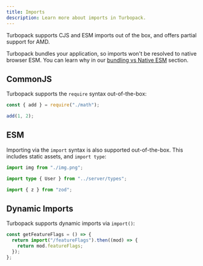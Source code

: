 ```yaml
---
title: Imports
description: Learn more about imports in Turbopack.
---
```


Turbopack supports CJS and ESM imports out of the box, and offers partial support for AMD.

Turbopack bundles your application, so imports won't be resolved to native browser ESM. You can learn why in our [bundling vs Native ESM](/pack/docs/why-turbopack#bundling-vs-native-esm) section.

## CommonJS

Turbopack supports the `require` syntax out-of-the-box:

```ts title="my-file.ts"
const { add } = require("./math");

add(1, 2);
```

## ESM

Importing via the `import` syntax is also supported out-of-the-box. This includes static assets, and `import type`:

```ts title="my-file.ts"
import img from "./img.png";

import type { User } from "../server/types";

import { z } from "zod";
```

## Dynamic Imports

Turbopack supports dynamic imports via `import()`:

```ts title="my-file.ts"
const getFeatureFlags = () => {
  return import("/featureFlags").then((mod) => {
    return mod.featureFlags;
  });
};
```
